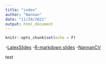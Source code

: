 ```yaml
---
title: "index"
author: "Nannan"
date: "11/29/2021"
output: html_document
---
```



```r
knitr::opts_chunk$set(echo = F)

```


-[LatexSlides](SlideLatex.pdf) 
-[R-markdown slides](NannanWang-rMarkdown-Slides.html)
-[NannanCV](Nannan-Resume.pdf)

test

